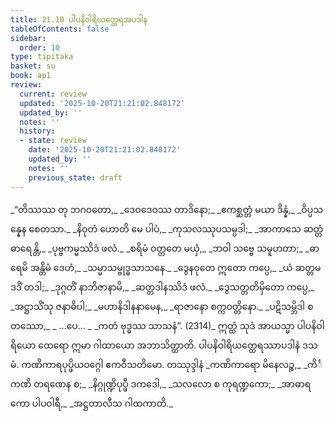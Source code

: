 ```yaml
---
title: 21.10 ပါပနိဝါရိယတ္ထေရအပဒါန
tableOfContents: false
sidebar:
  order: 10
type: tipitaka
basket: su
book: ap1
review:
  current: review
  updated: '2025-10-20T21:21:02.848172'
  updated_by: ''
  notes: ''
  history:
  - state: review
    date: '2025-10-20T21:21:02.848172'
    updated_by: ''
    notes: ''
    previous_state: draft
---
```



<DynamicBreadcrumb />


<ReviewStatus review={frontmatter.review} showDetails={true} />

<HypothesisAnnotation frontmatter={frontmatter} />

<Division number="44" book="ap1" e="ch" v="20" p="232">

<Paragraph number="2811" type="verses" book="ap1">
_“တိဿဿ တု ဘဂဝတော,_  
_ဒေဝဒေဝဿ တာဒိနော;_  
_ဧကစ္ဆတ္တံ မယာ ဒိန္နံ,_  
_ဝိပ္ပသန္နေန စေတသာ._  

</Paragraph>

</Division>
<Division number="45" book="ap1" e="ch" v="20" p="232">

<Paragraph number="2812" type="verses" book="ap1">
_နိဝုတံ ဟောတိ မေ ပါပံ,_  
_ကုသလဿုပသမ္ပဒါ;_  
_အာကာသေ ဆတ္တံ ဓာရေန္တိ,_  
_ပုဗ္ဗကမ္မဿိဒံ ဖလံ._  

</Paragraph>

</Division>
<Division number="46" book="ap1" e="ch" v="20" p="232">

<Paragraph number="2813" type="verses" book="ap1">
_စရိမံ ဝတ္တတေ မယှံ,_  
_ဘဝါ သဗ္ဗေ သမူဟတာ;_  
_ဓာရေမိ အန္တိမံ ဒေဟံ,_  
_သမ္မာသမ္ဗုဒ္ဓသာသနေ._  

</Paragraph>

</Division>
<Division number="47" book="ap1" e="ch" v="20" p="232">

<Paragraph number="2814" type="verses" book="ap1">
_ဒွေနဝုတေ ဣတော ကပ္ပေ,_  
_ယံ ဆတ္တမဒဒိံ တဒါ;_  
_ဒုဂ္ဂတိံ နာဘိဇာနာမိ,_  
_ဆတ္တဒါနဿိဒံ ဖလံ._  

</Paragraph>

</Division>
<Division number="48" book="ap1" e="ch" v="20" p="232">

<Paragraph number="2815" type="verses" book="ap1">
_ဒွေသတ္တတိမှိတော ကပ္ပေ,_  
_အဋ္ဌာသိံသု ဇနာဓိပါ;_  
_မဟာနိဒါနနာမေန,_  
_ရာဇာနော စက္ကဝတ္တိနော._  

</Paragraph>

</Division>
<Division number="49" book="ap1" e="ch" v="20" p="232">

<Paragraph number="2816" type="verses" book="ap1">
_ပဋိသမ္ဘိဒါ စတဿော,_  
_ …ပေ… _  
_ကတံ ဗုဒ္ဓဿ သာသနံ”. (2314)_  

</Paragraph>

<Paragraph number="2817" book="ap1">
ဣတ္ထံ သုဒံ အာယသ္မာ ပါပနိဝါရိယော ထေရော ဣမာ ဂါထာယော အဘာသိတ္ထာတိ.

</Paragraph>
</Division>

<Paragraph number="2818" type="center" book="ap1">
ပါပနိဝါရိယတ္ထေရဿာပဒါနံ ဒသမံ.



</Paragraph>

<Paragraph number="2819" type="center" book="ap1">
ကဏိကာရပုပ္ဖိယဝဂ္ဂေါ ဧကဝီသတိမော.



</Paragraph>

<Paragraph number="2820" type="center" book="ap1">
တဿုဒ္ဒါနံ


</Paragraph>

<Paragraph number="2821" type="verses" book="ap1">
_ကဏိကာရော မိနေလဉ္စ,_  
_ကိင်္ကဏိ တရဏေန စ;_  
_နိဂ္ဂုဏ္ဍိပုပ္ဖီ ဒကဒေါ,_  
_သလလော စ ကုရဏ္ဍကော;_  
_အာဓာရကော ပါပဝါရီ,_  
_အဋ္ဌတာလီသ ဂါထကာတိ._
</Paragraph>